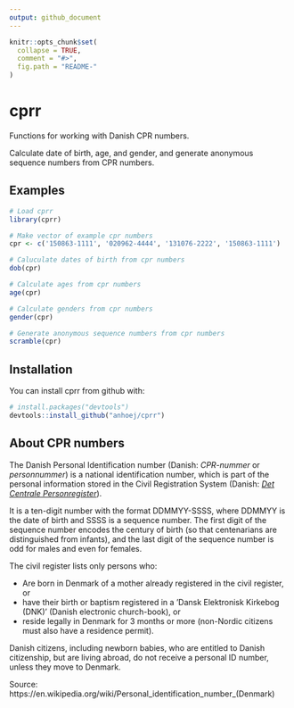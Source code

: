 ```yaml
---
output: github_document
---
```


<!-- README.md is generated from README.Rmd. Please edit that file -->

```r
knitr::opts_chunk$set(
  collapse = TRUE,
  comment = "#>",
  fig.path = "README-"
)
```

# cprr

Functions for working with Danish CPR numbers.

Calculate date of birth, age, and gender, and generate anonymous sequence numbers from CPR numbers.

## Examples

```r
# Load cprr
library(cprr)

# Make vector of example cpr numbers
cpr <- c('150863-1111', '020962-4444', '131076-2222', '150863-1111')

# Caluculate dates of birth from cpr numbers
dob(cpr)

# Calculate ages from cpr numbers
age(cpr)

# Calculate genders from cpr numbers
gender(cpr)

# Generate anonymous sequence numbers from cpr numbers
scramble(cpr)
```


## Installation

You can install cprr from github with:

```r
# install.packages("devtools")
devtools::install_github("anhoej/cprr")
```

## About CPR numbers

The Danish Personal Identification number (Danish: *CPR-nummer* or *personnummer*) is a national identification number, which is part of the personal information stored in the Civil Registration System (Danish: *[Det Centrale Personregister](https://www.cpr.dk/)*).

It is a ten-digit number with the format DDMMYY-SSSS, where DDMMYY is the date of birth and SSSS is a sequence number. The first digit of the sequence number encodes the century of birth (so that centenarians are distinguished from infants), and the last digit of the sequence number is odd for males and even for females.

The civil register lists only persons who:

* Are born in Denmark of a mother already registered in the civil register, or 
* have their birth or baptism registered in a ’Dansk Elektronisk Kirkebog (DNK)’ (Danish electronic church-book), or 
* reside legally in Denmark for 3 months or more (non-Nordic citizens must also have a residence permit).

Danish citizens, including newborn babies, who are entitled to Danish citizenship, but are living abroad, do not receive a personal ID number, unless they move to Denmark.

Source: https://en.wikipedia.org/wiki/Personal_identification_number_(Denmark)
